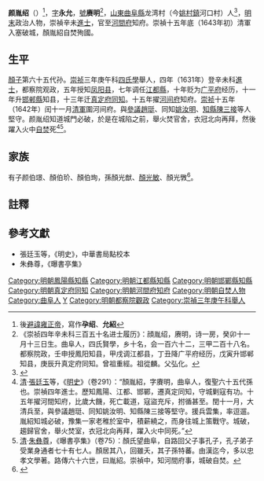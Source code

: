 {{明清人物信息框
| 姓名 = 顏胤紹
| 原名 =
| 圖片名稱 = 
| 圖片大小 = 220px
| 圖片說明 = 
| 最高職務 = 直隸河間府知府
| 國家 = 大明
| 爵位 =
| 籍貫 = [[山東|山東]][[曲阜縣|曲阜縣]]
| 族裔 = 
| 字號 = 字永允，號賡明
| 室名 = 
| 諡號 = 
| 出生日期 = 生年不詳
| 出生地點 = 
| 逝世日期 = 崇禎十六年（1643年）
| 逝世地點 = 
| 墓葬 =
| 配偶 =
| 親屬 = 
| 出身 = 
*崇祯三年庚午科舉人
*崇禎四年辛未科進士出身
| 經歷 = 
| 著作 =
}}

'''颜胤绍'''（{{bd|？||1643年|catIdx=Y顏}}）<ref>後[[避諱|避諱]][[雍正帝|雍正帝]]，寫作'''孕绍'''、'''允紹'''</ref>，[[表字|字]]'''永允'''，[[號|號]]'''赓明'''<ref>《崇祯四年辛未科三百五十名进士履历》：顔胤绍，赓明，诗一房，癸卯十一月十三日生。曲阜人，四氏賢學，乡十名，会一百六十二，三甲二百十八名。都察院政，壬申授鳳阳知县，甲戌调江都县，丁丑降广平府经历，戊寅升邯郸知县，庚辰升真定府同知。曾祖重經。祖從麟。父弘化。</ref>，[[山東|山東]][[曲阜縣|曲阜縣]]龙湾村（今[[姚村鎮_(曲阜市)|姚村鎮]]河口村）人<ref>{{Cite web |url=http://www.zengshi.net/bbs/a/a.asp?b=43&id=324744 |title=颜氏家系图- 曾氏宗亲网 |access-date=2018-07-28 |archive-date=2020-02-01 |archive-url=https://web.archive.org/web/20200201121334/http://www.zengshi.net/bbs/a/a.asp?b=43&id=324744 |dead-url=no }}</ref>，[[明末|明末]]政治人物，崇禎辛未[[進士|進士]]，官至[[河間府|河間府]]知府。崇禎十五年底（1643年初）清軍入塞破城，顏胤紹自焚殉國。

==生平==
[[颜回|顏子]]第六十五代孙。[[崇祯|崇祯]]三年庚午科[[四氏學|四氏學]]舉人，四年（1631年）登辛未科[[進士|進士]]，都察院观政，五年授知[[凤阳县|凤阳县]]，七年调任[[江都縣|江都縣]]，十年贬为[[广平府|广平府]]经历，十一年升[[邯郸縣|邯郸縣]]知县，十三年迁[[真定府|真定府]][[同知|同知]]。十五年擢[[河间府|河间府]]知府。[[崇祯|崇祯]]十五年（1642年）闰十一月[[清軍|清軍]]圍河间府。與[[參議|參議]][[趙珽|趙珽]]、同知[[姚汝明|姚汝明]]、[[知縣|知縣]][[陳三接|陳三接]]等人堅守。颜胤绍知道城門必破，於是在城陷之前，舉火焚官舍，衣冠北向再拜，然後躍入火中[[自焚|自焚]]死<ref>[[清|清]]·[[張廷玉|張廷玉]]等，《[[明史|明史]]》（卷291）：“顏胤紹，字賡明，曲阜人，復聖六十五代孫也。崇禎四年進士。歷知鳳陽、江都、邯鄲，遷真定同知，守城剿寇有功。十五年擢河間知府，比歲大饑，死亡載道，寇盜充斥，拊循甚至。閏十一月，大清兵至，與參議趙珽、同知姚汝明、知縣陳三接等堅守。援兵雲集，率逗遛。胤紹知城必破，豫集一家老稚於室中，積薪繞之，而身往城上策戰守。城破，趨歸官舍，舉火焚室，衣冠北向再拜，躍入火中同死。”</ref><ref>[[清|清]]·[[朱彝尊|朱彝尊]]，《曝書亭集》（卷75）：顏氏望曲阜，自路回父子事孔子，孔子弟子受業身通者七十有七人。顏居其八，回雖夭，其子孫特蕃。由漢迄今，多以忠孝文學著。路傳六十六世，曰胤紹。崇禎中，知河間府事，城破自焚。</ref>。

==家族==
有子颜伯璟、顏伯玠、顏伯珣，孫顏光猷、[[顏光敏|顏光敏]]、顏光斆<ref>{{Cite web |url=http://www.sohu.com/a/152812382_688831 |title=曲阜故事丨颜氏一母三进士_搜狐历史_搜狐网 |access-date=2018-07-28 |archive-url=https://web.archive.org/web/20180728160729/http://www.sohu.com/a/152812382_688831 |archive-date=2018-07-28 |dead-url=yes }}</ref>。

==註釋==
{{reflist}}

==參考文獻==
*張廷玉等，《明史》，中華書局點校本
*朱彝尊，《曝書亭集》

{{start box}}
{{s-off}}
{{s-before|[[吳弘恭|吳弘恭]]}}
{{s-title|[[揚州府|揚州府]][[江都縣|江都縣]][[知縣|知縣]]|<small>崇禎年間</small>}}
{{s-after|[[吳之奇|吳之奇]]}}
{{s-before|[[董曰蘭|董曰蘭]]}}
{{s-title|[[北直隸|直隸]]廣平府邯鄲縣知縣|<small>崇禎年間</small>}}
{{s-after|[[劉濬源|劉濬源]]}}
{{s-before|[[亓之偉|亓之偉]]}}
{{s-title|直隸[[河間府|河間府]][[知府|知府]]|<small>崇禎十四年（1641年）任</small>}}
{{s-after|[[方文耀|方文耀]]}}
{{end box}}

{{崇禎四年辛未科殿試金榜}}
{{規範控制}}
{{DEFAULTSORT:Yan顏}}

[[Category:明朝鳳陽縣知縣|Category:明朝鳳陽縣知縣]]
[[Category:明朝江都縣知縣|Category:明朝江都縣知縣]]
[[Category:明朝邯鄲縣知縣|Category:明朝邯鄲縣知縣]]
[[Category:明朝真定府同知|Category:明朝真定府同知]]
[[Category:明朝河間府知府|Category:明朝河間府知府]]
[[Category:明朝自焚人物|Category:明朝自焚人物]]
[[Category:曲阜人|Category:曲阜人]]
[[Category:颜姓|Y]]
[[Category:明朝都察院觀政|Category:明朝都察院觀政]]
[[Category:崇禎三年庚午科舉人|Category:崇禎三年庚午科舉人]]